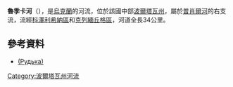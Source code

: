 '''魯季卡河'''（{{lang-uk|Рудька}}），是[[烏克蘭|烏克蘭]]的河流，位於該國中部[[波爾塔瓦州|波爾塔瓦州]]，屬於[[普肖爾河|普肖爾河]]的右支流，流經[[科澤利希納區|科澤利希納區]]和[[克列緬丘格區|克列緬丘格區]]，河道全長34公里。

==參考資料==
* [http://www.menr.gov.ua/media/files/3pasport_poltava.pdf (Рудька)]{{dead link|date=十一月 2017 |bot=InternetArchiveBot }}

{{DEFAULTSORT:Рудька (річка)}}
[[Category:波爾塔瓦州河流|Category:波爾塔瓦州河流]]


{{Ukraine-river-stub}}
